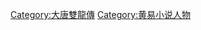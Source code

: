 {{Catnav|頁面分類|人物|虛構角色|文学中的角色}}
{{Catnav|頁面分類|人文學科|艺术|文学|文学中的角色}}
{{Catnav|頁面分類|人文學科|文学|文学中的角色}}
{{Catnav|頁面分類|...|武侠|武侠小说|大唐雙龍傳}}

[[Category:大唐雙龍傳|Category:大唐雙龍傳]]
[[Category:黄易小说人物|Category:黄易小说人物]]